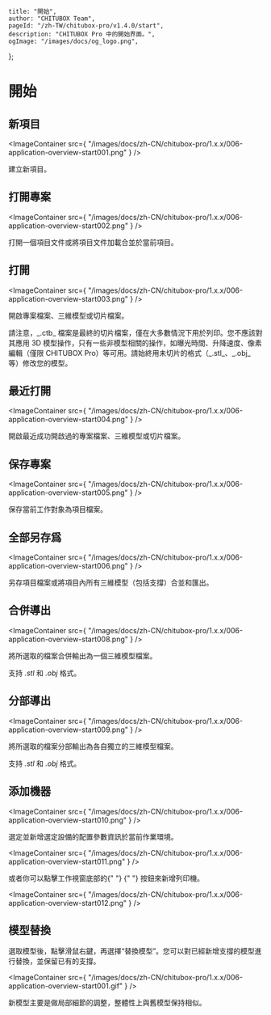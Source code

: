 
	title: "開始",
	author: "CHITUBOX Team",
	pageId: "/zh-TW/chitubox-pro/v1.4.0/start",
	description: "CHITUBOX Pro 中的開始界面。",
	ogImage: "/images/docs/og_logo.png",
};

# 開始

## 新項目

<ImageContainer
	src={
		"/images/docs/zh-CN/chitubox-pro/1.x.x/006-application-overview-start001.png"
	}
/>

建立新項目。

## 打開專案

<ImageContainer
	src={
		"/images/docs/zh-CN/chitubox-pro/1.x.x/006-application-overview-start002.png"
	}
/>

打開一個項目文件或將項目文件加載合並於當前項目。

## 打開

<ImageContainer
	src={
		"/images/docs/zh-CN/chitubox-pro/1.x.x/006-application-overview-start003.png"
	}
/>

開啟專案檔案、三維模型或切片檔案。

<Admonition type="note" title="注意">
	請注意，_.ctb_
	檔案是最終的切片檔案，僅在大多數情況下用於列印。您不應該對其應用 3D
	模型操作，只有一些非模型相關的操作，如曝光時間、升降速度、像素編輯（僅限
	CHITUBOX Pro）等可用。請始終用未切片的格式（_.stl_、_.obj_
	等）修改您的模型。
</Admonition>

## 最近打開

<ImageContainer
	src={
		"/images/docs/zh-CN/chitubox-pro/1.x.x/006-application-overview-start004.png"
	}
/>

開啟最近成功開啟過的專案檔案、三維模型或切片檔案。

## 保存專案

<ImageContainer
	src={
		"/images/docs/zh-CN/chitubox-pro/1.x.x/006-application-overview-start005.png"
	}
/>

保存當前工作對象為項目檔案。

## 全部另存爲

<ImageContainer
	src={
		"/images/docs/zh-CN/chitubox-pro/1.x.x/006-application-overview-start006.png"
	}
/>

另存項目檔案或將項目內所有三維模型（包括支撐）合並和匯出。

## 合併導出

<ImageContainer
	src={
		"/images/docs/zh-CN/chitubox-pro/1.x.x/006-application-overview-start008.png"
	}
/>

將所選取的檔案合併輸出為一個三維模型檔案。

支持 _.stl_ 和 _.obj_ 格式。

## 分部導出

<ImageContainer
	src={
		"/images/docs/zh-CN/chitubox-pro/1.x.x/006-application-overview-start009.png"
	}
/>

將所選取的檔案分部輸出為各自獨立的三維模型檔案。

支持 _.stl_ 和 _.obj_ 格式。

## 添加機器

<ImageContainer
	src={
		"/images/docs/zh-CN/chitubox-pro/1.x.x/006-application-overview-start010.png"
	}
/>

選定並新增選定設備的配置參數資訊於當前作業環境。

<ImageContainer
	src={
		"/images/docs/zh-CN/chitubox-pro/1.x.x/006-application-overview-start011.png"
	}
/>

<p>
	或者你可以點擊工作視窗底部的{" "}
	<ImageContainer
		src={
			"/images/docs/zh-CN/chitubox-pro/1.x.x/006-application-overview-start013.png"
		}
	/>{" "}
	按鈕來新增列印機。
</p>

<ImageContainer
	src={
		"/images/docs/zh-CN/chitubox-pro/1.x.x/006-application-overview-start012.png"
	}
/>

## 模型替換

選取模型後，點擊滑鼠右鍵，再選擇“替換模型”。您可以對已經新增支撐的模型進行替換，並保留已有的支撐。

<ImageContainer
	src={
		"/images/docs/zh-CN/chitubox-pro/1.x.x/006-application-overview-start001.gif"
	}
/>

<Admonition type="note" title="注意">
	新模型主要是做局部細節的調整，整體性上與舊模型保持相似。
</Admonition>

